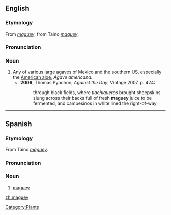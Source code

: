 ==English==
===Etymology===
From {{S.}} ''[[#Spanish|maguey]]'', from Taino ''[[#Taino|maguey]]''.

===Pronunciation===
{{IPA|/məˈgeɪ/}}

===Noun===
{{en-noun}}

# Any of various large [[agaves]] of Mexico and the southern US, especially the [[American aloe]], ''Agave americana''.
#*'''2006''', Thomas Pynchon, ''Against the Day'', Vintage 2007, p. 424:
#*:through black fields, where ''tlachiqueros'' brought sheepskins slung across their backs full of fresh '''maguey''' juice to be fermented, and campesinos in white lined the right-of-way

{{seecites}}
[[Category:Plants]]

----

==Spanish==
===Etymology===
From Taino ''[[#Taino|maguey]]''.

===Pronunciation===
{{IPA|/maˈgej/}}

===Noun===
{{es-noun-m|plural=magueyes}}

# [[#English|maguey]]

[[zh:maguey]]